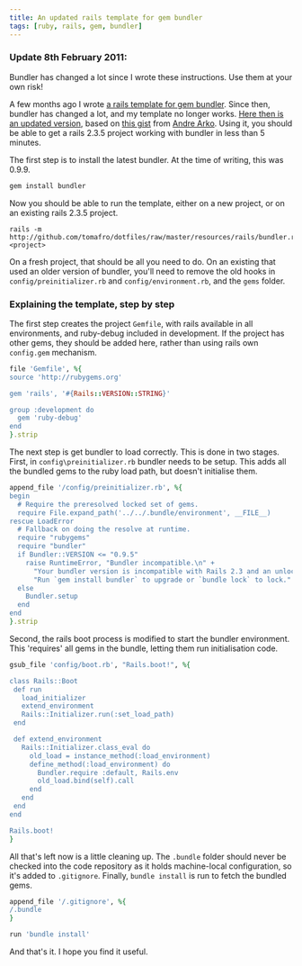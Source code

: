 ```yaml
---
title: An updated rails template for gem bundler
tags: [ruby, rails, gem, bundler]
---
```

<div class="update">
<h3>Update 8th February 2011:</h3>
Bundler has changed a lot since I wrote these instructions.  Use them at your own risk!
</div>

A few months ago I wrote [a rails template for gem bundler](http://tomafro.net/2009/11/a-rails-template-for-gem-bundler). Since then, bundler has changed a lot, and my template no longer works. [Here then is an updated version](http://github.com/tomafro/dotfiles/raw/master/resources/rails/bundler.rb), based on [this gist](http://gist.github.com/302406) from [Andre Arko](http://arko.net/).  Using it, you should be able to get a rails 2.3.5 project working with bundler in less than 5 minutes.

The first step is to install the latest bundler.  At the time of writing, this was 0.9.9.

```ruby
gem install bundler
```

Now you should be able to run the template, either on a new project, or on an existing rails 2.3.5 project.

```shell
rails -m http://github.com/tomafro/dotfiles/raw/master/resources/rails/bundler.rb <project>
```

On a fresh project, that should be all you need to do.  On an existing that used an older version of bundler, you'll need to remove the old hooks in `config/preinitializer.rb` and `config/environment.rb`, and the `gems` folder.

<h3>Explaining the template, step by step</h3>

The first step creates the project `Gemfile`, with rails available in all environments, and ruby-debug included in development.  If the project has other gems, they should be added here, rather than using rails own `config.gem` mechanism.

```ruby
file 'Gemfile', %{
source 'http://rubygems.org'

gem 'rails', '#{Rails::VERSION::STRING}'

group :development do
  gem 'ruby-debug'
end
}.strip
```

The next step is get bundler to load correctly.  This is done in two stages.  First, in `config\preinitializer.rb` bundler needs to be setup.  This adds all the bundled gems to the ruby load path, but doesn't initialise them.

```ruby
append_file '/config/preinitializer.rb', %{
begin
  # Require the preresolved locked set of gems.
  require File.expand_path('../../.bundle/environment', __FILE__)
rescue LoadError
  # Fallback on doing the resolve at runtime.
  require "rubygems"
  require "bundler"
  if Bundler::VERSION <= "0.9.5"
    raise RuntimeError, "Bundler incompatible.\n" +
      "Your bundler version is incompatible with Rails 2.3 and an unlocked bundle.\n" +
      "Run `gem install bundler` to upgrade or `bundle lock` to lock."
  else
    Bundler.setup
  end
end
}.strip
```

Second, the rails boot process is modified to start the bundler environment.  This 'requires' all gems in the bundle, letting them run initialisation code.

```ruby
gsub_file 'config/boot.rb', "Rails.boot!", %{

class Rails::Boot
 def run
   load_initializer
   extend_environment
   Rails::Initializer.run(:set_load_path)
 end

 def extend_environment
   Rails::Initializer.class_eval do
     old_load = instance_method(:load_environment)
     define_method(:load_environment) do
       Bundler.require :default, Rails.env
       old_load.bind(self).call
     end
   end
 end
end

Rails.boot!
}
```

All that's left now is a little cleaning up.  The `.bundle` folder should never be checked into the code repository as it holds machine-local configuration, so it's added to `.gitignore`.  Finally, `bundle install` is run to fetch the bundled gems.

```ruby
append_file '/.gitignore', %{
/.bundle
}

run 'bundle install'
```

And that's it.  I hope you find it useful.
